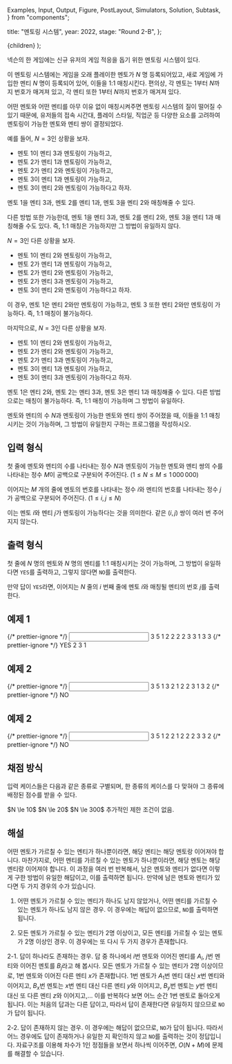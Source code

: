   Examples,
  Input,
  Output,
  Figure,
  PostLayout,
  Simulators,
  Solution,
  Subtask,
} from "components";

  title: "멘토링 시스템",
  year: 2022,
  stage: "Round 2-B",
};

  <PostLayout meta={meta}>{children}</PostLayout>
);

넥슨의 한 게임에는 신규 유저의 게임 적응을 돕기 위한 멘토링 시스템이 있다.

이 멘토링 시스템에는 게임을 오래 플레이한 멘토가 $N$ 명 등록되어있고,
새로 게임에 가입한 멘티 $N$ 명이 등록되어 있어, 이들을 1:1 매칭시킨다.
편의상, 각 멘토는 $1$부터 $N$까지 번호가 매겨져 있고,
각 멘티 또한 $1$부터 $N$까지 번호가 매겨져 있다.

어떤 멘토와 어떤 멘티를 아무 이유 없이 매칭시켜주면
멘토링 시스템의 질이 떨어질 수 있기 때문에,
유저들의 접속 시간대, 플레이 스타일, 직업군 등
다양한 요소를 고려하여 멘토링이 가능한 멘토와 멘티 쌍이 결정되었다.

예를 들어, $N = 3$인 상황을 보자.

* 멘토 $1$이 멘티 $3$과 멘토링이 가능하고,
* 멘토 $2$가 멘티 $1$과 멘토링이 가능하고,
* 멘토 $2$가 멘티 $2$와 멘토링이 가능하고,
* 멘토 $3$이 멘티 $1$과 멘토링이 가능하고,
* 멘토 $3$이 멘티 $2$와 멘토링이 가능하다고 하자.

멘토 $1$을 멘티 $3$과, 멘토 $2$를 멘티 $1$과, 멘토 $3$을 멘티 $2$와 매칭해줄 수 있다.

다른 방법 또한 가능한데, 멘토 $1$을 멘티 $3$과, 멘토 $2$를 멘티 $2$와,
멘토 $3$을 멘티 $1$과 매칭해줄 수도 있다.
즉, 1:1 매칭은 가능하지만 그 방법이 유일하지 않다.

$N = 3$인 다른 상황을 보자.

* 멘토 $1$이 멘티 $2$와 멘토링이 가능하고,
* 멘토 $2$가 멘티 $1$과 멘토링이 가능하고,
* 멘토 $2$가 멘티 $2$와 멘토링이 가능하고,
* 멘토 $2$가 멘티 $3$과 멘토링이 가능하고,
* 멘토 $3$이 멘티 $2$와 멘토링이 가능하다고 하자.

이 경우, 멘토 $1$은 멘티 $2$와만 멘토링이 가능하고, 멘토 $3$ 또한 멘티 $2$와만 멘토링이 가능하다.
즉, 1:1 매칭이 불가능하다.

마지막으로, $N = 3$인 다른 상황을 보자.

* 멘토 $1$이 멘티 $2$와 멘토링이 가능하고,
* 멘토 $2$가 멘티 $2$와 멘토링이 가능하고,
* 멘토 $2$가 멘티 $3$과 멘토링이 가능하고,
* 멘토 $3$이 멘티 $1$과 멘토링이 가능하고,
* 멘토 $3$이 멘티 $3$과 멘토링이 가능하다고 하자.
 
멘토 $1$은 멘티 $2$와, 멘토 $2$는 멘티 $3$과, 멘토 $3$은 멘티 $1$과 매칭해줄 수 있다.
다른 방법으로는 매칭이 불가능하다.
즉, 1:1 매칭이 가능하며 그 방법이 유일하다.

멘토와 멘티의 수 $N$과 멘토링이 가능한 멘토와 멘티 쌍이 주어졌을 때,
이들을 1:1 매칭시키는 것이 가능하며,
그 방법이 유일한지 구하는 프로그램을 작성하시오.

## 입력 형식

첫 줄에 멘토와 멘티의 수를 나타내는 정수 $N$과
멘토링이 가능한 멘토와 멘티 쌍의 수를 나타내는 정수 $M$이
공백으로 구분되어 주어진다.
($1 \le N \le M \le 1\,000\,000$)

이어지는 $M$ 개의 줄에 멘토의 번호를 나타내는 정수 $i$와
멘티의 번호를 나타내는 정수 $j$가 공백으로 구분되어 주어진다.
($1 \le i, j \le N$)

이는 멘토 $i$와 멘티 $j$가 멘토링이 가능하다는 것을 의미한다.
같은 $(i, j)$ 쌍이 여러 번 주어지지 않는다.

## 출력 형식

첫 줄에
$N$ 명의 멘토와 $N$ 명의 멘티를 1:1 매칭시키는 것이 가능하며, 그 방법이 유일하다면
`YES`를 출력하고, 그렇지 않다면 `NO`를 출력한다.

만약 답이 `YES`라면, 이어지는 $N$ 줄의 $i$ 번째 줄에 멘토 $i$와 매칭될 멘티의 번호 $j$를 출력한다.

## 예제 1

<Examples>
  {/* prettier-ignore */}
  <Input>
3 5
1 2
2 2
2 3
3 1
3 3
  </Input>
  {/* prettier-ignore */}
  <Output>
YES
2
3
1
  </Output>
</Examples>

## 예제 2

<Examples>
  {/* prettier-ignore */}
  <Input>
3 5
1 3
2 1
2 2
3 1
3 2
  </Input>
  {/* prettier-ignore */}
  <Output>
NO
  </Output>
</Examples>

## 예제 2

<Examples>
  {/* prettier-ignore */}
  <Input>
3 5
1 2
2 1
2 2
2 3
3 2
  </Input>
  {/* prettier-ignore */}
  <Output>
NO
  </Output>
</Examples>

## 채점 방식

입력 케이스들은 다음과 같은 종류로 구별되며,
한 종류의 케이스를 다 맞혀야 그 종류에 배정된 점수를 받을 수 있다.

<Subtask index={1} score={19}>
  $N \le 10$
</Subtask>
<Subtask index={2} score={24}>
  $N \le 20$
</Subtask>
<Subtask index={3} score={28}>
  $N \le 300$
</Subtask>
<Subtask index={4} score={29}>
  추가적인 제한 조건이 없음.
</Subtask>

## 해설

<Solution>
어떤 멘토가 가르칠 수 있는 멘티가 하나뿐이라면, 해당 멘티는 해당 멘토랑 이어져야 합니다. 
마찬가지로, 어떤 멘티를 가르칠 수 있는 멘토가 하나뿐이라면, 해당 멘토는 해당 멘티랑 이어져야 합니다. 
이 과정을 여러 번 반복해서, 남은 멘토와 멘티가 없다면 이렇게 구한 방법이 유일한 해답이고, 이를 출력하면 됩니다. 
만약에 남은 멘토와 멘티가 있다면 두 가지 경우의 수가 있습니다. 

1. 어떤 멘토가 가르칠 수 있는 멘티가 하나도 남지 않았거나, 어떤 멘티를 가르칠 수 있는 멘토가 하나도 남지 않은 경우. 
이 경우에는 해답이 없으므로, `NO`를 출력하면 됩니다. 

2. 모든 멘토가 가르칠 수 있는 멘티가 $2$명 이상이고, 모든 멘티를 가르칠 수 있는 멘토가 $2$명 이상인 경우. 
이 경우에는 또 다시 두 가지 경우가 존재합니다. 

2-1. 답이 하나라도 존재하는 경우. 답 중 하나에서 $i$번 멘토와 이어진 멘티를 $A_i$, $j$번 멘티와 이어진 멘토를 $B_j$라고 해 봅시다. 모든 멘토가 가르칠 수 있는 멘티가 $2$명 이상이므로, $1$번 멘토와 이어진 다른 멘티 $x$가 존재합니다. 
$1$번 멘토가 $A_1$번 멘티 대신 $x$번 멘티와 이어지고, $B_x$번 멘토는 $x$번 멘티 대신 다른 멘티 $y$와 이어지고, $B_y$번 멘토는 $y$번 멘티 대신 또 다른 멘티 $z$와 이어지고,... 이를 반복하다 보면 어느 순간 $1$번 멘토로 돌아오게 됩니다. 이는 처음의 답과는 다른 답이고, 따라서 답이 존재한다면 유일하지 않으므로 `NO`가 답이 됩니다. 

2-2. 답이 존재하지 않는 경우. 이 경우에는 해답이 없으므로, `NO`가 답이 됩니다. 따라서 어느 경우에도 답이 존재하거나 유일한 지 확인하지 않고 `NO`를 출력하는 것이 정답입니다. 자료구조를 이용해 차수가 1인 정점들을 보면서 하나씩 이어주면, $O(N+M)$에 문제를 해결할 수 있습니다.
</Solution>